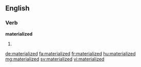 ==English==

===Verb===
'''materialized'''
# {{en-past of|materialize}}

[[de:materialized]]
[[fa:materialized]]
[[fr:materialized]]
[[hu:materialized]]
[[mg:materialized]]
[[sv:materialized]]
[[vi:materialized]]